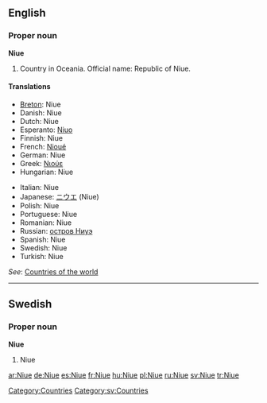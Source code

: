 ==English==

===Proper noun===
'''Niue'''

# Country in Oceania. Official name: Republic of Niue.

====Translations====
{{top}}
* [[Breton]]: Niue
* Danish: Niue
* Dutch: Niue
* Esperanto: [[Niuo]]
* Finnish: Niue
* French: [[Nioué]]
* German: Niue
* Greek: [[Νιούε]]
* Hungarian: Niue
{{mid}}
* Italian: Niue
* Japanese: [[ニウエ]] (Niue)
* Polish: Niue
* Portuguese: Niue
* Romanian: Niue
* Russian: [[остров Ниуэ]]
* Spanish: Niue
* Swedish: Niue
* Turkish: Niue
{{bottom}}

''See'': [[Appendix:Countries of the world|Countries of the world]]

[[Category:Countries]]
----

==Swedish==

===Proper noun===
'''Niue'''

# Niue

[[Category:sv:Countries]]
[[ar:Niue]]
[[de:Niue]]
[[es:Niue]]
[[fr:Niue]]
[[hu:Niue]]
[[pl:Niue]]
[[ru:Niue]]
[[sv:Niue]]
[[tr:Niue]]